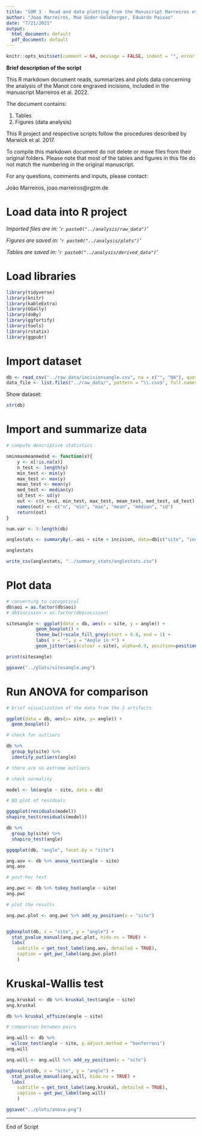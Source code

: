 ```yaml
---
title: "SOM 3 - Read and data plotting from the Manuscript Marreiros et al. 2022"
author: "Joao Marreiros, Mae Goder-Goldberger, Eduardo Paixao"
date: "7/21/2021"
output:
  html_document: default
  pdf_document: default
---
```


```r
knitr::opts_knit$set(comment = NA, message = FALSE, indent = "", error = TRUE)

```

__Brief description of the script__

This R markdown document reads, summarizes and plots data concerning the analysis of the Manot core engraved incisions, included in the manuscript Marreiros et al. 2022.

The document contains:

1. Tables
2. Figures (data analysis)

This R project and respective scripts follow the procedures described by Marwick et al. 2017. 

To compile this markdown document do not delete or move files from their original folders.
Please note that most of the tables and figures in this file do not match the numbering in the original manuscript.

For any questions, comments and inputs, please contact:

João Marreiros, joao.marreiros@rgzm.de


# Load data into R project

*Imported files are in: '`r paste0("../analysis/raw_data")`'*

*Figures are saved in: '`r paste0("../analysis/plots")`'*

*Tables are saved in: '`r paste0("../analysis/derived_data")`'*

# Load libraries

```r

library(tidyverse)
library(knitr)
library(kableExtra)
library(GGally)
library(doBy)
library(ggfortify)
library(tools)
library(rstatix)
library(ggpubr)

```


# Import dataset

```r

db <- read_csv("../raw_data/incisionsangle.csv", na = c("", "NA"), quoted_na = TRUE)
data_file <- list.files("../raw_data/", pattern = "\\.csv$", full.names = TRUE)

```

Show dataset:

```r

str(db)

```

# Import and summarize data

```r

# compute descriptive statistics

nminmaxmeanmedsd <- function(x){
	y <- x[!is.na(x)]
	n_test <- length(y)
	min_test <- min(y)
	max_test <- max(y)
	mean_test <- mean(y)
 	med_test <- median(y)
 	sd_test <- sd(y)
 	out <- c(n_test, min_test, max_test, mean_test, med_test, sd_test)
 	names(out) <- c("n", "min", "max", "mean", "median", "sd")
 	return(out)
}

num.var <- 5:length(db)

anglestats <- summaryBy(.~aoi + site + incision, data=db[c("site", "incision", names(db)[num.var])], FUN=nminmaxmeanmedsd)

anglestats

write_csv(anglestats, "../summary_stats/anglestats.csv")

```

# Plot data

```r

# converting to categorical
db$aoi = as.factor(db$aoi) 
# db$incision = as.factor(db$incision)

sitesangle <- ggplot(data = db, aes(x = site, y = angle)) +  
           geom_boxplot() +
           theme_bw()+scale_fill_grey(start = 0.8, end = 1) +
           labs( x = "", y = "Angle in º") +
           geom_jitter(aes(colour = site), alpha=0.9, position=position_jitter(w=0.1,h=0.1))

print(sitesangle)

ggsave("../plots/sitesangle.png")


```

# Run ANOVA for comparison

```r



# brief visualization of the data from the 3 artifacts

ggplot(data = db, aes(x= site, y= angle)) +
  geom_boxplot()

# check for outliers

db %>%
  group_by(site) %>%
  identify_outliers(angle)

# there are no extreme outliers

# check normality

model <- lm(angle ~ site, data = db)

# QQ plot of residuals

ggqqplot(residuals(model))
shapiro_test(residuals(model))

db %>%
  group_by(site) %>%
  shapiro_test(angle)

ggqqplot(db, "angle", facet.by = "site")

ang.aov <- db %>% anova_test(angle ~ site)
ang.aov

# post-hoc test

ang.pwc <- db %>% tukey_hsd(angle ~ site)
ang.pwc

# plot the results

ang.pwc.plot <- ang.pwc %>% add_xy_position(x = "site")


ggboxplot(db, x = "site", y = "angle") +
  stat_pvalue_manual(ang.pwc.plot, hide.ns = TRUE) +
  labs(
    subtitle = get_test_label(ang.aov, detailed = TRUE),
    caption = get_pwc_label(ang.pwc.plot)
    )

```

# Kruskal-Wallis test
```r

ang.kruskal <- db %>% kruskal_test(angle ~ site)
ang.kruskal

db %>% kruskal_effsize(angle ~ site)

# comparison between pairs

ang.will <- db %>% 
  wilcox_test(angle ~ site, p.adjust.method = "bonferroni")
ang.will

ang.will <- ang.will %>% add_xy_position(x = "site")

ggboxplot(db, x = "site", y = "angle") +
  stat_pvalue_manual(ang.will, hide.ns = TRUE) +
  labs(
    subtitle = get_test_label(ang.kruskal, detailed = TRUE),
    caption = get_pwc_label(ang.will)
    )

ggsave("../plots/anova.png")

```


---

End of Script










